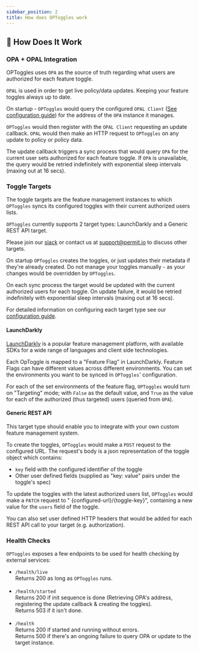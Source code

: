 ```yaml
---
sidebar_position: 2
title: How does OPToggles work
---
```


## <a name="design"></a>🤿 How Does It Work

### <a name="opa"></a>OPA + OPAL Integration

OPToggles uses `OPA` as the source of truth regarding what users are authorized for each feature toggle.

`OPAL` is used in order to get live policy/data updates. Keeping your feature toggles always up to
date.

On startup - `OPToggles` would query the configured `OPAL Client` ([See configuration guide](configuration.md))
for the address of the `OPA` instance it manages.

`OPToggles` would then register with the `OPAL Client` requesting an update callback. `OPAL` would then make an HTTP request
to `OPToggles` on any update to policy or policy data.

The update callback triggers a sync process that would query `OPA` for the current user sets authorized for each feature
toggle. If `OPA` is unavailable, the query would be retried indefinitely with exponential sleep intervals (maxing out at
16 secs).

### <a name="targets"></a>Toggle Targets

The toggle targets are the feature management instances to which `OPToggles` syncs its configured toggles with their
current authorized users lists.

`OPToggles` currently supports 2 target types: LaunchDarkly and a Generic REST API target.

Please join our [slack](https://bit.ly/optoggles-slack) or contact us at [support@permit.io](mailto:support@permit.io) to discuss other targets.

On startup `OPToggles` creates the toggles, or just updates their metadata if they're already created. Do not manage
your toggles manually - as your changes would be overridden by `OPToggles`.

On each sync process the target would be updated with the current authorized users for each toggle. On update failure,
it would be retried indefinitely with exponential sleep intervals (maxing out at 16 secs).

For detailed information on configuring each target type see our [configuration guide](configuration.md).

#### <a name="targets"></a>LaunchDarkly

[LaunchDarkly](https://launchdarkly.com/) is a popular feature management platform, with available SDKs for a wide
range of languages and client side technologies.

Each OpToggle is mapped to a "Feature Flag" in LaunchDarkly. Feature Flags can have different values across different environments. You can set the environments you want to be synced in `OPToggles`' configuration.

For each of the set environments of the feature flag, `OPToggles` would turn on "Targeting" mode; with `False` as the
default value, and `True` as the value for each of the authorized (thus targeted) users (queried from `OPA`).

#### <a name="targets"></a>Generic REST API

This target type should enable you to integrate with your own custom feature management system.

To create the toggles, `OPToggles` would make a `POST` request to the configured URL. The request's body is a json
representation of the toggle object which contains:

- `key` field with the configured identifier of the toggle
- Other user defined fields (supplied as "key: value" pairs under the toggle's spec)

To update the toggles with the latest authorized users list, `OPToggles` would make a `PATCH` request to "
{configured-url}/{toggle-key}", containing a new value for the `users` field of the toggle.

You can also set user defined HTTP headers that would be added for each REST API call to your target (e.g.
authorization).

### <a name="healthchecks"></a>Health Checks

`OPToggles` exposes a few endpoints to be used for health checking by external services:

- `/health/live` <br/>
  Returns 200 as long as `OPToggles` runs. <br/><br/>
- `/health/started` <br/>
  Returns 200 if init sequence is done (Retrieving OPA's address, registering the update callback & creating the
  toggles). <br/>
  Returns 503 if it isn't done. <br/><br/>
- `/health` <br/>
  Returns 200 if started and running without errors.  
  Returns 500 if there's an ongoing failure to query OPA or update to the target instance.